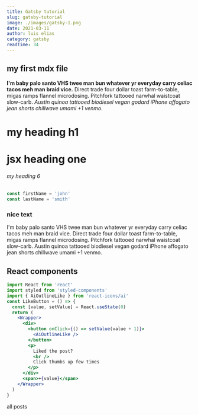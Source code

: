 ```yaml
---
title: Gatsby tutorial
slug: gatsby-tutorial
image: ./images/gatsby-1.png
date: 2021-03-11
author: luis elias
category: gatsby
readTime: 34
---
```



## my first mdx file

**I'm baby palo santo VHS twee man bun whatever yr everyday carry celiac tacos meh man braid vice.**
Direct trade four dollar toast farm-to-table, migas ramps flannel microdosing. Pitchfork tattooed narwhal waistcoat slow-carb.
_Austin quinoa tattooed biodiesel vegan godard iPhone affogato jean shorts chillwave umami +1 venmo._

# my heading h1

<h1>jsx heading one</h1>

###### my heading 6

<div className="code">

```js
const firstName = 'john'
const lastName = 'smith'
```

</div>

<div className="nice-text">

<h3>nice text</h3>
<FiInfo className="nice-text-icon"></FiInfo>

I'm baby palo santo VHS twee man bun whatever yr everyday carry celiac tacos meh man braid vice. Direct trade four dollar toast farm-to-table, migas ramps flannel microdosing. Pitchfork tattooed narwhal waistcoat slow-carb. Austin quinoa tattooed biodiesel vegan godard iPhone affogato jean shorts chillwave umami +1 venmo.

</div>

<h2>React components</h2>

```jsx
import React from 'react'
import styled from 'styled-components'
import { AiOutlineLike } from 'react-icons/ai'
const LikeButton = () => {
  const [value, setValue] = React.useState(0)
  return (
    <Wrapper>
      <div>
        <button onClick={() => setValue(value + 1)}>
          <AiOutlineLike />
        </button>
        <p>
          Liked the post?
          <br />
          Click thumbs up few times
        </p>
      </div>
      <span>+{value}</span>
    </Wrapper>
  )
}
```

<LikeButton />

<Link to="/posts" className="btn center-btn">
  all posts
</Link>
